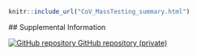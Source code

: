 
<div class="stochastic-page">
  
  ```r
knitr::include_url("CoV_MassTesting_summary.html")
```
</div>
  
  ## Supplemental Information
  
  <div class="container-frames">
  
<!--Model deails and R code: []()-->

<!--Preprint: [download]() -->
  
  <p>
  <a href="https://github.com/CEIDatUGA/CoV_MassTesting">
  <img src="images/GitHub-Mark-64px.png" id="github-icon" alt="GitHub repository"/>
  GitHub repository (private)
</a>
  </p>
  
  </div>
  
  
  